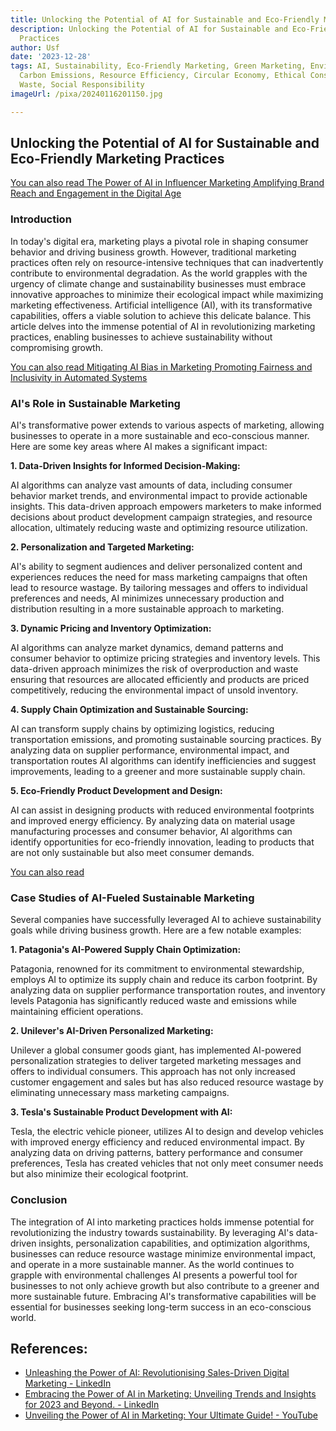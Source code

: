 ```yaml
---
title: Unlocking the Potential of AI for Sustainable and Eco-Friendly Marketing Practices
description: Unlocking the Potential of AI for Sustainable and Eco-Friendly Marketing
  Practices
author: Usf
date: '2023-12-28'
tags: AI, Sustainability, Eco-Friendly Marketing, Green Marketing, Environmental Impact,
  Carbon Emissions, Resource Efficiency, Circular Economy, Ethical Consumption, Zero
  Waste, Social Responsibility
imageUrl: /pixa/20240116201150.jpg

---
```

## Unlocking the Potential of AI for Sustainable  and Eco-Friendly Marketing Practices

[You can also read The Power of AI in Influencer Marketing Amplifying Brand Reach and Engagement in the Digital Age](The%20Power%20of%20AI%20in%20Influencer%20Marketing%20Amplifying%20Brand%20Reach%20and%20Engagement%20in%20the%20Digital%20Age)


### Introduction

In today's digital era, marketing plays a pivotal role in shaping consumer behavior and driving business growth. However, traditional marketing practices often rely on resource-intensive techniques that can inadvertently contribute to environmental degradation. As the world grapples with the urgency of  climate change and sustainability businesses must embrace innovative approaches to minimize their ecological impact while  maximizing marketing effectiveness. Artificial intelligence (AI), with its transformative capabilities, offers a viable solution  to achieve this delicate balance. This article delves into the immense potential of AI in revolutionizing marketing  practices, enabling businesses to achieve sustainability without compromising growth.

[You can also read Mitigating AI  Bias in Marketing Promoting Fairness and  Inclusivity in Automated Systems](Mitigating%20AI%20Bias%20in%20Marketing%20Promoting%20Fairness%20and%20Inclusivity%20in%20Automated%20Systems)


### AI's  Role in  Sustainable Marketing

AI's transformative power extends to various aspects of marketing, allowing businesses to operate in a more sustainable and eco-conscious manner. Here are some key  areas where AI makes a significant impact:

**1. Data-Driven Insights for Informed Decision-Making:**

AI algorithms  can analyze  vast amounts of  data, including consumer behavior market trends, and  environmental impact to provide actionable insights.  This data-driven approach  empowers marketers to make informed decisions about  product development campaign strategies, and  resource allocation, ultimately reducing waste and optimizing resource utilization.

**2. Personalization and Targeted Marketing:**

AI's ability to  segment audiences and  deliver personalized content and experiences reduces the need  for mass marketing campaigns that often lead to resource wastage. By tailoring messages and offers  to individual preferences and needs, AI minimizes unnecessary production and  distribution resulting in a  more sustainable approach to marketing.

**3. Dynamic Pricing and Inventory Optimization:**

AI algorithms can analyze market dynamics, demand patterns and consumer  behavior to optimize pricing strategies and inventory levels. This data-driven approach minimizes the risk of overproduction and waste ensuring that resources  are allocated  efficiently  and products are priced competitively, reducing the environmental impact of unsold inventory.

**4. Supply Chain Optimization and Sustainable Sourcing:**

AI can transform supply chains by optimizing logistics, reducing transportation emissions, and promoting sustainable sourcing practices.  By analyzing data on supplier performance, environmental impact, and transportation routes AI algorithms can identify inefficiencies and suggest improvements,  leading to a greener and more sustainable supply chain.

**5. Eco-Friendly Product Development and Design:**

AI can assist in designing products with reduced environmental footprints and improved  energy efficiency. By analyzing data on material usage manufacturing processes and consumer behavior, AI algorithms can identify opportunities  for eco-friendly innovation, leading  to products that are not only sustainable but also meet consumer demands.

[You can also read ]()


### Case Studies of AI-Fueled Sustainable Marketing

Several companies have successfully leveraged AI to achieve sustainability goals while driving business growth. Here are a few  notable examples:

**1.  Patagonia's AI-Powered Supply Chain Optimization:**

Patagonia, renowned for its commitment to environmental stewardship,  employs AI  to optimize its supply chain and reduce  its carbon footprint. By analyzing data  on  supplier  performance  transportation routes, and inventory levels Patagonia has significantly reduced waste and emissions while maintaining  efficient operations.

**2.  Unilever's AI-Driven Personalized  Marketing:**

Unilever a global  consumer goods giant, has implemented AI-powered personalization strategies to deliver targeted marketing messages and offers to individual consumers. This approach has not  only  increased customer  engagement and sales but has also reduced resource wastage by  eliminating unnecessary  mass marketing campaigns.

**3. Tesla's Sustainable Product  Development with AI:**

Tesla, the electric vehicle pioneer, utilizes AI to  design and develop vehicles with  improved energy efficiency and reduced environmental impact. By  analyzing data on driving  patterns, battery performance and consumer  preferences, Tesla has created vehicles that not only meet consumer needs but  also minimize their  ecological footprint.

### Conclusion

The integration of AI  into marketing practices holds immense potential for revolutionizing the industry towards sustainability. By leveraging AI's data-driven insights, personalization capabilities, and optimization algorithms, businesses can reduce resource wastage minimize environmental impact, and  operate in a more sustainable manner. As the world continues  to grapple with environmental challenges AI presents a powerful tool for businesses to not only achieve growth  but also contribute to  a greener and more sustainable future. Embracing  AI's transformative  capabilities will be  essential  for businesses seeking long-term success in an eco-conscious world.

## References:
- [Unleashing the Power of AI: Revolutionising Sales-Driven Digital Marketing - LinkedIn](https://www.linkedin.com/pulse/unleashing-power-ai-revolutionising-sales-driven-remmone-mareme-mba-)
- [Embracing the Power of AI in Marketing: Unveiling Trends and Insights for 2023 and Beyond. - LinkedIn](https://www.linkedin.com/pulse/embracing-power-ai-marketing-unveiling-trends-2023-renato-cassinelli)
- [Unveiling the Power of AI in Marketing: Your Ultimate Guide! - YouTube](https://youtube.com/watch?v=axOs0yJ-QFA)
